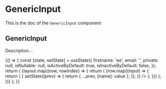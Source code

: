 <!--- GenericInput.stories.mdx --->


<Meta title="components/GenericInput" component={GenericInput} />

# GenericInput

This is the doc of the `GenericInput` component

## GenericInput

Description...

<Canvas>
  <Story name="base">
    {() => {
      const [state, setState] = useState({
        firstname: 'ee',
        email: '',
        private: null,
        isNullable: null,
        isActiveByDefault: true,
        isInactiveByDefault: false,
      });
      return (
        <ContentLayout>
          <Flex direction="column" alignItems="stretch" gap={4}>
            {layout.map((row, rowIndex) => {
              return (
                <Box key={rowIndex}>
                  <Grid gap={4}>
                    {row.map((input) => {
                      return (
                        <GridItem key={input.name} {...input.size}>
                          <GenericInput
                            {...input}
                            value={state[input.name]}
                            onChange={({ target: { name, value } }) => {
                              setState((prev) => {
                                return { ...prev, [name]: value };
                              });
                            }}
                          />
                        </GridItem>
                      );
                    })}
                  </Grid>
                </Box>
              );
            })}
          </Flex>
        </ContentLayout>
      );
    }}
  </Story>
</Canvas>
